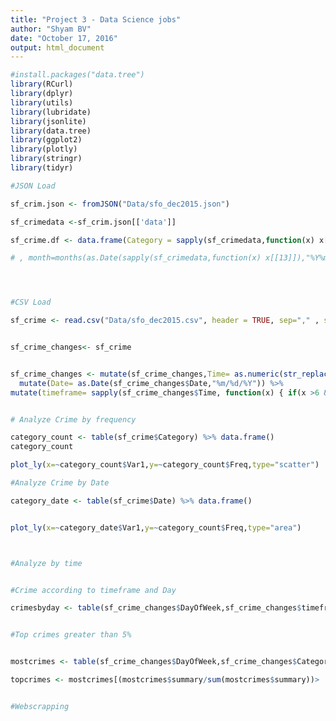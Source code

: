 ```yaml
---
title: "Project 3 - Data Science jobs"
author: "Shyam BV"
date: "October 17, 2016"
output: html_document
---
```


```r
#install.packages("data.tree")
library(RCurl)
library(dplyr)
library(utils)
library(lubridate)
library(jsonlite)
library(data.tree)
library(ggplot2)
library(plotly)
library(stringr)
library(tidyr)
```



```r
#JSON Load

sf_crim.json <- fromJSON("Data/sfo_dec2015.json")

sf_crimedata <-sf_crim.json[['data']]

sf_crime.df <- data.frame(Category = sapply(sf_crimedata,function(x) x[[10]]), DayOfWeek = sapply(sf_crimedata,function(x) x[[12]]), Date = sapply(sf_crimedata,function(x) x[[13]]), Time =  sapply(sf_crimedata,function(x) x[[14]]),PdDistrict = sapply(sf_crimedata,function(x) x[[15]]),Location1= sapply(sf_crimedata,function(x) x[[18]]),Location2= sapply(sf_crimedata,function(x) x[[19]]))

# , month=months(as.Date(sapply(sf_crimedata,function(x) x[[13]]),"%Y%m/%d/%Y"))




#CSV Load

sf_crime <- read.csv("Data/sfo_dec2015.csv", header = TRUE, sep="," , stringsAsFactors = FALSE,na.strings = c("",NA,"n/a","N/A","NA")) %>% select(Category,DayOfWeek,Date,Time,PdDistrict,Resolution,Location) %>% mutate(month = months(as.Date(Date,"%m/%d/%Y")))


sf_crime_changes<- sf_crime 


sf_crime_changes <- mutate(sf_crime_changes,Time= as.numeric(str_replace_all(sf_crime_changes$Time,":","."))) %>%  
  mutate(Date= as.Date(sf_crime_changes$Date,"%m/%d/%Y")) %>% 
mutate(timeframe= sapply(sf_crime_changes$Time, function(x) { if(x >6 & x <= 11) {"Morning"} else if(x >11 & x <= 16) {"Noon"} else if(x >16 & x <= 20) {"Evening"}  else if(x <=6 | x>20) {"Night" }}))


# Analyze Crime by frequency

category_count <- table(sf_crime$Category) %>% data.frame()
category_count

plot_ly(x=~category_count$Var1,y=~category_count$Freq,type="scatter")

#Analyze Crime by Date

category_date <- table(sf_crime$Date) %>% data.frame()


plot_ly(x=~category_date$Var1,y=~category_count$Freq,type="area")



#Analyze by time


#Crime according to timeframe and Day

crimesbyday <- table(sf_crime_changes$DayOfWeek,sf_crime_changes$timeframe) 


#Top crimes greater than 5%


mostcrimes <- table(sf_crime_changes$DayOfWeek,sf_crime_changes$Category) %>% data.frame() %>% spread(Var1,Freq) %>% mutate(summary=rowSums(.[,2:8],1))

topcrimes <- mostcrimes[(mostcrimes$summary/sum(mostcrimes$summary))> .05,]


#Webscrapping 



```

